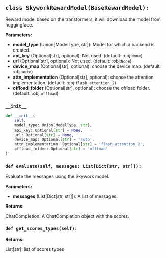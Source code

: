 <a id="camel.models.reward.skywork_model"></a>

<a id="camel.models.reward.skywork_model.SkyworkRewardModel"></a>

## `class SkyworkRewardModel(BaseRewardModel):`

Reward model based on the transformers, it will download the model
from huggingface.

**Parameters:**

- **model_type** (Union[ModelType, str]): Model for which a backend is created.
- **api_key** (Optional[str], optional): Not used. (default: :obj:`None`)
- **url** (Optional[str], optional): Not used. (default: :obj:`None`)
- **device_map** (Optional[str], optional): choose the device map. (default: :obj:`auto`)
- **attn_implementation** (Optional[str], optional): choose the attention implementation. (default: :obj:`flash_attention_2`)
- **offload_folder** (Optional[str], optional): choose the offload folder. (default: :obj:`offload`)

<a id="camel.models.reward.skywork_model.SkyworkRewardModel.__init__"></a>

### `__init__`

```python
def __init__(
    self,
    model_type: Union[ModelType, str],
    api_key: Optional[str] = None,
    url: Optional[str] = None,
    device_map: Optional[str] = 'auto',
    attn_implementation: Optional[str] = 'flash_attention_2',
    offload_folder: Optional[str] = 'offload'
):
```

<a id="camel.models.reward.skywork_model.SkyworkRewardModel.evaluate"></a>

### `def evaluate(self, messages: List[Dict[str, str]]):`

Evaluate the messages using the Skywork model.

**Parameters:**

- **messages** (List[Dict[str, str]]): A list of messages.

**Returns:**

  ChatCompletion: A ChatCompletion object with the scores.

<a id="camel.models.reward.skywork_model.SkyworkRewardModel.get_scores_types"></a>

### `def get_scores_types(self):`

**Returns:**

  List[str]: list of scores types
